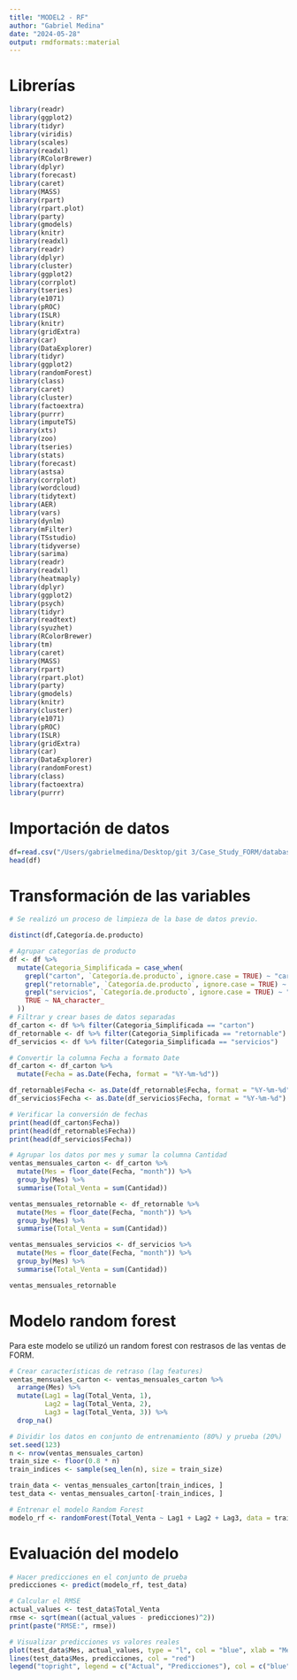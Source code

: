 ```yaml
---
title: "MODEL2 - RF"
author: "Gabriel Medina"
date: "2024-05-28"
output: rmdformats::material
---
```


# Librerías

```r
library(readr)
library(ggplot2)
library(tidyr)
library(viridis)
library(scales) 
library(readxl)
library(RColorBrewer)
library(dplyr)
library(forecast)
library(caret)
library(MASS)
library(rpart)
library(rpart.plot)
library(party)
library(gmodels)
library(knitr)
library(readxl)
library(readr)
library(dplyr)
library(cluster)
library(ggplot2)
library(corrplot)
library(tseries)
library(e1071)
library(pROC)
library(ISLR)
library(knitr)
library(gridExtra)
library(car)
library(DataExplorer)
library(tidyr)
library(ggplot2)
library(randomForest)
library(class)
library(caret)
library(cluster)    
library(factoextra) 
library(purrr)
library(imputeTS)
library(xts)
library(zoo)
library(tseries)
library(stats)
library(forecast)
library(astsa)
library(corrplot)
library(wordcloud)
library(tidytext)
library(AER)
library(vars)
library(dynlm)
library(mFilter)
library(TSstudio)
library(tidyverse)
library(sarima)
library(readr)
library(readxl)
library(heatmaply)
library(dplyr)
library(ggplot2)
library(psych)
library(tidyr)
library(readtext)
library(syuzhet)
library(RColorBrewer)
library(tm)
library(caret)
library(MASS)
library(rpart)
library(rpart.plot)
library(party)
library(gmodels)
library(knitr)
library(cluster)    
library(e1071)
library(pROC)
library(ISLR)
library(gridExtra)
library(car)
library(DataExplorer)
library(randomForest)
library(class)
library(factoextra)
library(purrr)
```

# Importación de datos

```r
df=read.csv("/Users/gabrielmedina/Desktop/git 3/Case_Study_FORM/databases/forecast/datos_FORM_ventas_FJ2024.csv")
head(df)
```

# Transformación de las variables


```r
# Se realizó un proceso de limpieza de la base de datos previo.

distinct(df,Categoría.de.producto)

# Agrupar categorías de producto
df <- df %>%
  mutate(Categoria_Simplificada = case_when(
    grepl("carton", `Categoría.de.producto`, ignore.case = TRUE) ~ "carton",
    grepl("retornable", `Categoría.de.producto`, ignore.case = TRUE) ~ "retornable",
    grepl("servicios", `Categoría.de.producto`, ignore.case = TRUE) ~ "servicios",
    TRUE ~ NA_character_
  ))
# Filtrar y crear bases de datos separadas
df_carton <- df %>% filter(Categoria_Simplificada == "carton")
df_retornable <- df %>% filter(Categoria_Simplificada == "retornable")
df_servicios <- df %>% filter(Categoria_Simplificada == "servicios")

# Convertir la columna Fecha a formato Date
df_carton <- df_carton %>%
  mutate(Fecha = as.Date(Fecha, format = "%Y-%m-%d"))

df_retornable$Fecha <- as.Date(df_retornable$Fecha, format = "%Y-%m-%d")
df_servicios$Fecha <- as.Date(df_servicios$Fecha, format = "%Y-%m-%d")

# Verificar la conversión de fechas
print(head(df_carton$Fecha))
print(head(df_retornable$Fecha))
print(head(df_servicios$Fecha))


```

```r


# Agrupar los datos por mes y sumar la columna Cantidad
ventas_mensuales_carton <- df_carton %>%
  mutate(Mes = floor_date(Fecha, "month")) %>%
  group_by(Mes) %>%
  summarise(Total_Venta = sum(Cantidad))

ventas_mensuales_retornable <- df_retornable %>%
  mutate(Mes = floor_date(Fecha, "month")) %>%
  group_by(Mes) %>%
  summarise(Total_Venta = sum(Cantidad))

ventas_mensuales_servicios <- df_servicios %>%
  mutate(Mes = floor_date(Fecha, "month")) %>%
  group_by(Mes) %>%
  summarise(Total_Venta = sum(Cantidad))

ventas_mensuales_retornable
```

# Modelo random forest 

Para este modelo se utilizó un random forest con restrasos de las ventas de FORM. 

```r
# Crear características de retraso (lag features)
ventas_mensuales_carton <- ventas_mensuales_carton %>%
  arrange(Mes) %>%
  mutate(Lag1 = lag(Total_Venta, 1),
         Lag2 = lag(Total_Venta, 2),
         Lag3 = lag(Total_Venta, 3)) %>%
  drop_na()
```

```r
# Dividir los datos en conjunto de entrenamiento (80%) y prueba (20%)
set.seed(123)
n <- nrow(ventas_mensuales_carton)
train_size <- floor(0.8 * n)
train_indices <- sample(seq_len(n), size = train_size)

train_data <- ventas_mensuales_carton[train_indices, ]
test_data <- ventas_mensuales_carton[-train_indices, ]
```



```r
# Entrenar el modelo Random Forest
modelo_rf <- randomForest(Total_Venta ~ Lag1 + Lag2 + Lag3, data = train_data, ntree = 500)


```

# Evaluación del modelo

```r
# Hacer predicciones en el conjunto de prueba
predicciones <- predict(modelo_rf, test_data)

# Calcular el RMSE
actual_values <- test_data$Total_Venta
rmse <- sqrt(mean((actual_values - predicciones)^2))
print(paste("RMSE:", rmse))

# Visualizar predicciones vs valores reales
plot(test_data$Mes, actual_values, type = "l", col = "blue", xlab = "Mes", ylab = "Ventas", main = "Predicciones vs Valores Reales")
lines(test_data$Mes, predicciones, col = "red")
legend("topright", legend = c("Actual", "Predicciones"), col = c("blue", "red"), lty = 1)
```


